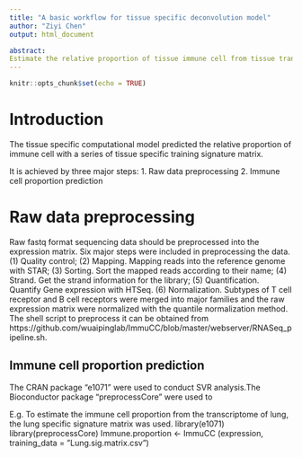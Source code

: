 ---
title: "A basic workflow for tissue specific deconvolution model"
author: "Ziyi Chen"
output: html_document

abstract:
Estimate the relative proportion of tissue immune cell from tissue transcriptome with a tissue specific model.
---

```{r setup, include=FALSE}
knitr::opts_chunk$set(echo = TRUE)
```

# Introduction
The tissue specific computational model predicted the relative proportion of immune cell with a series of tissue specific training signature matrix.

It is achieved by three major steps:
1. Raw data preprocessing
2. Immune cell proportion prediction

# Raw data preprocessing
Raw fastq format sequencing data should be preprocessed into the expression matrix. Six major steps were included in preprocessing the data. 
(1)	Quality control;
(2)	Mapping. Mapping reads into the reference genome with STAR;
(3)	Sorting. Sort the mapped reads according to their name;
(4)	Strand. Get the strand information for the library;
(5)	Quantification. Quantify Gene expression with HTSeq.
(6)	Normalization. Subtypes of T cell receptor and B cell receptors were merged into major families and the raw expression matrix were normalized with the quantile normalization method.
The shell script to preprocess it can be obtained from https://github.com/wuaipinglab/ImmuCC/blob/master/webserver/RNASeq_pipeline.sh.


## Immune cell proportion prediction

The CRAN package “e1071” were used to conduct SVR analysis.The Bioconductor package “preprocessCore” were used to

E.g. To estimate the immune cell proportion from the transcriptome of lung, the lung specific signature matrix was used.
library(e1071)        
library(preprocessCore)
Immune.proportion <- ImmuCC (expression, training_data = ”Lung.sig.matrix.csv”)



